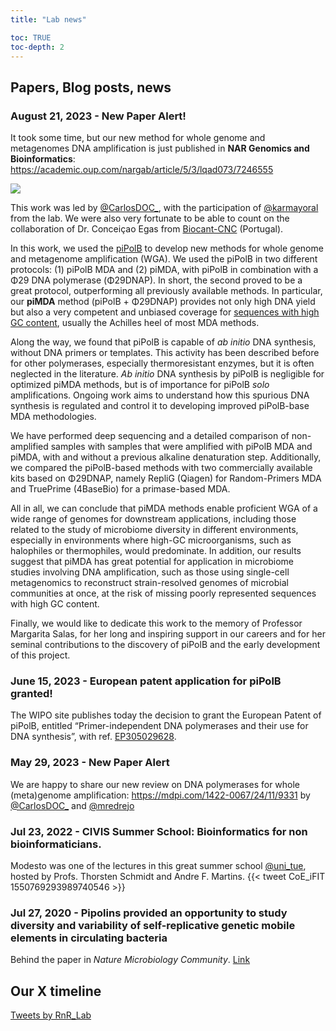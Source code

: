 ```yaml
---
title: "Lab news"

toc: TRUE
toc-depth: 2
---
```


## Papers, Blog posts, news

### August 21, 2023 - New Paper Alert!

It took some time, but our new method for whole genome and metagenomes DNA amplification is just published in **NAR Genomics and Bioinformatics**: <https://academic.oup.com/nargab/article/5/3/lqad073/7246555>

![](https://oup.silverchair-cdn.com/oup/backfile/Content_public/Journal/nargab/5/3/10.1093_nargab_lqad073/1/m_lqad073figgra1.jpeg?Expires=1695647300&Signature=KrucXdzIwUHdIZzTa9aCpeko2dhtNSugp6urw5vMikF5tMtsDOU3OeZDLSB8sbt9I4gg42DXtyv3nNNeRY4KldKiUN7kiHfmPm~ZM56CPfxGl2Wv~lKzIwFMf~fyWaIELsa-OTBU9Xv5f7~jjdLunFQ~Inqrioo1zA3iF0zhONTkqlNbcmrEwXzWDbhq2jXDvUyJRuJTY9-wbQ3Z4mYBz6Ofrv~NcGdZU7mWyarF1Qfktl84l1jzChyDiPuGRuxaJ-i68FLbVRD0EVK0ZgIGzgvKjsO57hCtafp1ou7WxSfhfp8sFNtoXSLBb87OApe87pd3vSRR8M7Jn-iOjt7v7Q__&Key-Pair-Id=APKAIE5G5CRDK6RD3PGA){fig-align="center"}

This work was led by [\@CarlosDOC\_](https://twitter.com/CarlosDOC_), with the participation of [\@karmayoral](https://twitter.com/karmayoral) from the lab. We were also very fortunate to be able to count on the collaboration of Dr. Conceiçao Egas from [Biocant-CNC](https://cnc.uc.pt/en/people/c-egas) (Portugal).

In this work, we used the [piPolB](polb.html#pipolb) to develop new methods for whole genome and metagenome amplification (WGA). We used the piPolB in two different protocols: (1) piPolB MDA and (2) piMDA, with piPolB in combination with a Φ29 DNA polymerase (Φ29DNAP). In short, the second proved to be a great protocol, outperforming all previously available methods. In particular, our **piMDA** method (piPolB + Φ29DNAP) provides not only high DNA yield but also a very competent and unbiased coverage for [sequences with high GC content]{.underline}, usually the Achilles heel of most MDA methods.

Along the way, we found that piPolB is capable of *ab initio* DNA synthesis, without DNA primers or templates. This activity has been described before for other polymerases, especially thermoresistant enzymes, but it is often neglected in the literature. *Ab initio* DNA synthesis by piPolB is negligible for optimized piMDA methods, but is of importance for piPolB *solo* amplifications. Ongoing work aims to understand how this spurious DNA synthesis is regulated and control it to developing improved piPolB-base MDA methodologies.

We have performed deep sequencing and a detailed comparison of non-amplified samples with samples that were amplified with piPolB MDA and piMDA, with and without a previous alkaline denaturation step. Additionally, we compared the piPolB-based methods with two commercially available kits based on Φ29DNAP, namely RepliG (Qiagen) for Random-Primers MDA and TruePrime (4BaseBio) for a primase-based MDA.

All in all, we can conclude that piMDA methods enable proficient WGA of a wide range of genomes for downstream applications, including those related to the study of microbiome diversity in different environments, especially in environments where high-GC microorganisms, such as halophiles or thermophiles, would predominate. In addition, our results suggest that piMDA has great potential for application in microbiome studies involving DNA amplification, such as those using single-cell metagenomics to reconstruct strain-resolved genomes of microbial communities at once, at the risk of missing poorly represented sequences with high GC content.

Finally, we would like to dedicate this work to the memory of Professor Margarita Salas, for her long and inspiring support in our careers and for her seminal contributions to the discovery of piPolB and the early development of this project.

### 

### June 15, 2023 - European patent application for piPolB granted!

The WIPO site publishes today the decision to grant the European Patent of piPolB, entitled "Primer-independent DNA polymerases and their use for DNA synthesis", with ref. [EP305029628](https://patentscope.wipo.int/search/en/detail.jsf?docId=EP305029628&_fid=EP305029628).

### 

### May 29, 2023 - New Paper Alert

We are happy to share our new review on DNA polymerases for whole (meta)genome amplification: <https://mdpi.com/1422-0067/24/11/9331> by [\@CarlosDOC\_](https://twitter.com/CarlosDOC_) and [\@mredrejo](https://twitter.com/mredrejo)

### 

### Jul 23, 2022 - CIVIS Summer School: Bioinformatics for non bioinformaticians.

Modesto was one of the lectures in this great summer school [\@uni_tue](https://twitter.com/uni_tue), hosted by Profs. Thorsten Schmidt and Andre F. Martins. {{< tweet CoE_iFIT 1550769293989740546 >}}

### Jul 27, 2020 - Pipolins provided an opportunity to study diversity and variability of self-replicative genetic mobile elements in circulating bacteria

Behind the paper in *Nature Microbiology Community*. [Link](https://microbiologycommunity.nature.com/posts/pipolins-provided-an-opportunity-to-study-diversity-and-variability-of-self-replicative-genetic-mobile-elements-in-circulating-bacteria)

## Our **X** timeline

```{=html}

<a class="twitter-timeline" href="https://twitter.com/RnR_Lab?ref_src=twsrc%5Etfw">Tweets by RnR_Lab</a> <script async src="https://platform.twitter.com/widgets.js" charset="utf-8"></script>
```

